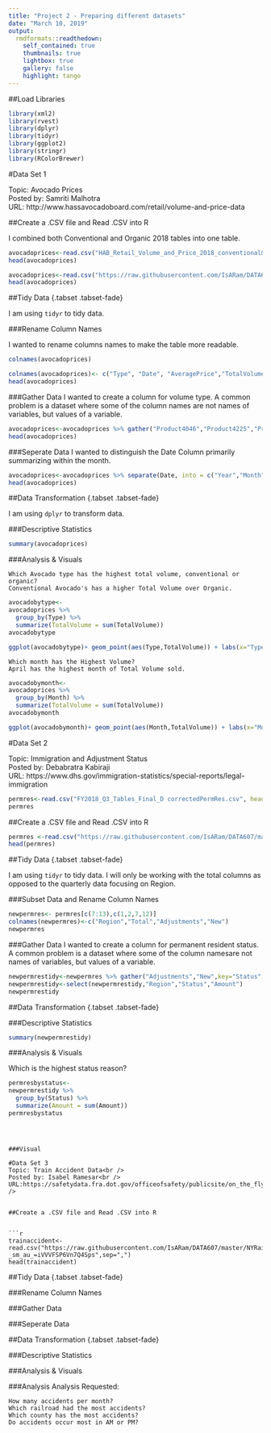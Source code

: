 ---
title: "Project 2 - Preparing different datasets"
date: "March 10, 2019"
output:
  rmdformats::readthedown:
    self_contained: true
    thumbnails: true
    lightbox: true
    gallery: false
    highlight: tango
---
##Load Libraries
```{r eval=FALSE}
library(xml2)
library(rvest)
library(dplyr)
library(tidyr)
library(ggplot2)
library(stringr)
library(RColorBrewer)
```


#Data Set 1

Topic: Avocado Prices <br />
Posted by: Samriti Malhotra <br />
URL: http://www.hassavocadoboard.com/retail/volume-and-price-data <br />

##Create a .CSV file and Read .CSV into R

I combined both Conventional and Organic 2018 tables into one table.

```{r echo=FALSE}
avocadoprices<-read.csv("HAB_Retail_Volume_and_Price_2018_conventional&organic_TotalUS.csv", header=TRUE)
head(avocadoprices)
```


```{r eval=FALSE}
avocadoprices<-read.csv("https://raw.githubusercontent.com/IsARam/DATA607/master/HAB_Retail_Volume_and_Price_2018_conventional%26organic_TotalUS.csv?_sm_au_=iVVr1ZHQL3QjSSsP",sep=",")
head(avocadoprices)
```

##Tidy Data {.tabset .tabset-fade}

I am using `tidyr` to tidy data.

###Rename Column Names

I wanted to rename columns names to make the table more readable.
```{r}
colnames(avocadoprices)
```
```{r}
colnames(avocadoprices)<- c("Type", "Date", "AveragePrice","TotalVolume","Product4046", "Product4225"   , "Product4770", "TotalBags", "SmallBags","LargeBags","XLargeBags")
head(avocadoprices)
```

###Gather Data
I wanted to create a column for volume type. A common problem is a dataset where some of the column names
are not names of variables, but values of a variable.
```{r}
avocadoprices<-avocadoprices %>% gather("Product4046","Product4225","Product4770", "TotalBags", "SmallBags","LargeBags","XLargeBags", key="VolumeType", value = "Volume")
head(avocadoprices)
```
###Seperate Data
I wanted to distinguish the Date Column primarily summarizing within the month.
```{r}
avocadoprices<-avocadoprices %>% separate(Date, into = c("Year","Month","Date"), sep="-")
head(avocadoprices)
```

##Data Transformation {.tabset .tabset-fade}

I am using `dplyr` to transform data.

###Descriptive Statistics
```{r}
summary(avocadoprices)
```

###Analysis & Visuals

    Which Avocado type has the highest total volume, conventional or organic?
    Conventional Avocado's has a higher Total Volume over Organic.
```{r}
avocadobytype<-
avocadoprices %>%
  group_by(Type) %>%
  summarize(TotalVolume = sum(TotalVolume))
avocadobytype
```

```{r}
ggplot(avocadobytype)+ geom_point(aes(Type,TotalVolume)) + labs(x="Type",Y= "Total Volume")
```
   
    Which month has the Highest Volume?
    April has the highest month of Total Volume sold.
```{r}
avocadobymonth<-
avocadoprices %>%
  group_by(Month) %>%
  summarize(TotalVolume = sum(TotalVolume))
avocadobymonth
```


```{r}
ggplot(avocadobymonth)+ geom_point(aes(Month,TotalVolume)) + labs(x="Month",Y= "Total Volume")
```


#Data Set 2

Topic: Immigration and Adjustment Status<br />
Posted by: Debabratra Kabiraji<br />
URL: https://www.dhs.gov/immigration-statistics/special-reports/legal-immigration<br />

```{r echo=FALSE}
permres<-read.csv("FY2018_Q3_Tables_Final_D correctedPermRes.csv", header=TRUE)
permres
```

##Create a .CSV file and Read .CSV into R

```{r eval=FALSE}
permres <-read.csv("https://raw.githubusercontent.com/IsARam/DATA607/master/FY2018_Q3_Tables_Final_D%20correctedPermRes.csv?_sm_au_=iVVr1ZHQL3QjSSsP",sep=",")
head(permres)
```


##Tidy Data  {.tabset .tabset-fade}

I am using `tidyr` to tidy data. I will only be working with the total columns as opposed to the quarterly data focusing on Region.

###Subset Data and Rename Column Names
```{r}
newpermres<- permres[c(7:13),c(1,2,7,12)]
colnames(newpermres)<-c("Region","Total","Adjustments","New")
newpermres
```

###Gather Data
I wanted to create a column for permanent resident status. A common problem is a dataset where some of the column namesare not names of variables, but values of a variable.
```{r}
newpermrestidy<-newpermres %>% gather("Adjustments","New",key="Status", value = "Amount")
newpermrestidy<-select(newpermrestidy,"Region","Status","Amount")
newpermrestidy
```
##Data Transformation {.tabset .tabset-fade}

###Descriptive Statistics
```{r}
summary(newpermrestidy)
```

###Analysis & Visuals

 Which is the highest status reason?

```{r}
permresbystatus<-
newpermrestidy %>%
  group_by(Status) %>%
  summarize(Amount = sum(Amount))
permresbystatus
```
```
 


###Visual

#Data Set 3
Topic: Train Accident Data<br />
Posted by: Isabel Ramesar<br />
URL:https://safetydata.fra.dot.gov/officeofsafety/publicsite/on_the_fly_download.aspx<br />


##Create a .CSV file and Read .CSV into R
  

```{r eval=FALSE}
trainaccident<-read.csv("https://raw.githubusercontent.com/IsARam/DATA607/master/NYRailEquipmentAccident_Incident.csv?_sm_au_=iVVVFSP6Vn7Q4Sps",sep=",")
head(trainaccident)
```

##Tidy Data  {.tabset .tabset-fade}

###Rename Column Names

###Gather Data

###Seperate Data

##Data Transformation {.tabset .tabset-fade}

###Descriptive Statistics

###Analysis & Visuals


###Analysis
Analysis Requested:<br />

    How many accidents per month? 
    Which railroad had the most accidents?
    Which county has the most accidents?
    Do accidents occur most in AM or PM?


